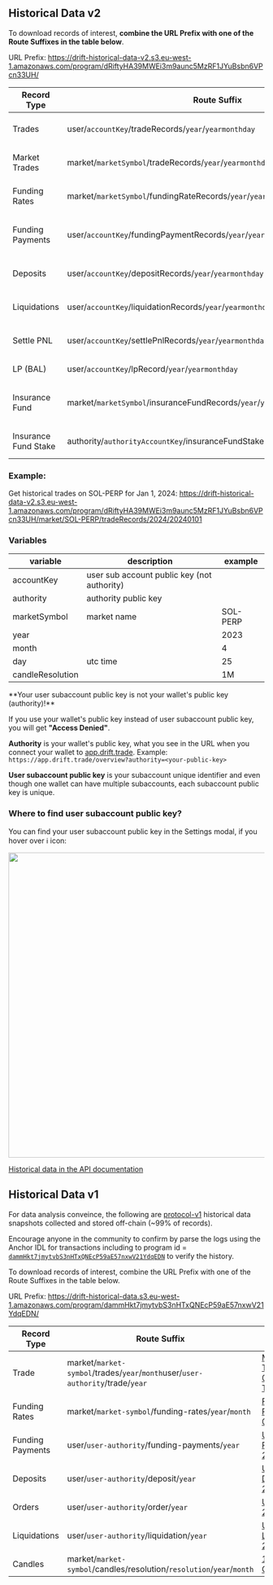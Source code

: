 
## Historical Data v2

To download records of interest, **combine the URL Prefix with one of the Route Suffixes in the table below**.

URL Prefix: https://drift-historical-data-v2.s3.eu-west-1.amazonaws.com/program/dRiftyHA39MWEi3m9aunc5MzRF1JYuBsbn6VPcn33UH/

| Record Type          | Route Suffix                                                                    | Example                                                                                                                                                                                                                                         |
| -------------------- | ------------------------------------------------------------------------------- | ----------------------------------------------------------------------------------------------------------------------------------------------------------------------------------------------------------------------------------------------- |
| Trades               | user/`accountKey`/tradeRecords/`year`/`yearmonthday`                            | [User Trades 20240124](https://drift-historical-data-v2.s3.eu-west-1.amazonaws.com/program/dRiftyHA39MWEi3m9aunc5MzRF1JYuBsbn6VPcn33UH/user/C13FZykQfLXKuMAMh2iuG7JxhQqd8otujNRAgVETU6id/tradeRecords/2024/20240124)                            |
| Market Trades        | market/`marketSymbol`/tradeRecords/`year`/`yearmonthday`                        | [Market Trades 20240220](https://drift-historical-data-v2.s3.eu-west-1.amazonaws.com/program/dRiftyHA39MWEi3m9aunc5MzRF1JYuBsbn6VPcn33UH/market/SOL-PERP/tradeRecords/2024/20240220)                                                            |
| Funding Rates        | market/`marketSymbol`/fundingRateRecords/`year`/`yearmonthday`                  | [Funding Rates 20240319](https://drift-historical-data-v2.s3.eu-west-1.amazonaws.com/program/dRiftyHA39MWEi3m9aunc5MzRF1JYuBsbn6VPcn33UH/market/SOL-PERP/fundingRateRecords/2024/20240319)                                                      |
| Funding Payments     | user/`accountKey`/fundingPaymentRecords/`year`/`yearmonthday`                   | [User Funding Payments 20231224](https://drift-historical-data-v2.s3.eu-west-1.amazonaws.com/program/dRiftyHA39MWEi3m9aunc5MzRF1JYuBsbn6VPcn33UH/user/C13FZykQfLXKuMAMh2iuG7JxhQqd8otujNRAgVETU6id/fundingPaymentRecords/2023/20231224)         |
| Deposits             | user/`accountKey`/depositRecords/`year`/`yearmonthday`                          | [User Deposits 20240215](https://drift-historical-data-v2.s3.eu-west-1.amazonaws.com/program/dRiftyHA39MWEi3m9aunc5MzRF1JYuBsbn6VPcn33UH/user/C13FZykQfLXKuMAMh2iuG7JxhQqd8otujNRAgVETU6id/depositRecords/2024/20240215)                        |
| Liquidations         | user/`accountKey`/liquidationRecords/`year`/`yearmonthday`                      | [User Liquidations 20240106](https://drift-historical-data-v2.s3.eu-west-1.amazonaws.com/program/dRiftyHA39MWEi3m9aunc5MzRF1JYuBsbn6VPcn33UH/user/H7s1cVn4gnC1uhLeNPbwEmg298DNW4N17zD6rQfGs8da/liquidationRecords/2024/20240106)                |
| Settle PNL           | user/`accountKey`/settlePnlRecords/`year`/`yearmonthday`                        | [User Settle PNL 20240124](https://drift-historical-data-v2.s3.eu-west-1.amazonaws.com/program/dRiftyHA39MWEi3m9aunc5MzRF1JYuBsbn6VPcn33UH/user/C13FZykQfLXKuMAMh2iuG7JxhQqd8otujNRAgVETU6id/settlePnlRecords/2024/20240124)                    |
| LP (BAL)             | user/`accountKey`/lpRecord/`year`/`yearmonthday`                                | [User LP 20240119](https://drift-historical-data-v2.s3.eu-west-1.amazonaws.com/program/dRiftyHA39MWEi3m9aunc5MzRF1JYuBsbn6VPcn33UH/user/BYhwfY1bkUJZG8N7TQfLXZQF3xHJtM2S4H9DfMjto6Q1/lpRecord/2024/20240119)                                    |
| Insurance Fund       | market/`marketSymbol`/insuranceFundRecords/`year`/`yearmonthday`                | [Market Insurance Fund 20240214](https://drift-historical-data-v2.s3.eu-west-1.amazonaws.com/program/dRiftyHA39MWEi3m9aunc5MzRF1JYuBsbn6VPcn33UH/market/USDC/insuranceFundRecords/2024/20240214)                                                |
| Insurance Fund Stake | authority/`authorityAccountKey`/insuranceFundStakeRecords/`year`/`yearmonthday` | [Insurance Fund Stake 20240305](https://drift-historical-data-v2.s3.eu-west-1.amazonaws.com/program/dRiftyHA39MWEi3m9aunc5MzRF1JYuBsbn6VPcn33UH/authority/ELoqJYcFTc8qjGhJShUupEkRomed8rykb3CUhrzAT4Q1/insuranceFundStakeRecords/2024/20240305) |

### Example:

Get historical trades on SOL-PERP for Jan 1, 2024: https://drift-historical-data-v2.s3.eu-west-1.amazonaws.com/program/dRiftyHA39MWEi3m9aunc5MzRF1JYuBsbn6VPcn33UH/market/SOL-PERP/tradeRecords/2024/20240101

### Variables

| variable         | description                                 | example  |
| ---------------- | ------------------------------------------- | -------- |
| accountKey       | user sub account public key (not authority) |          |
| authority        | authority public key                        |          |
| marketSymbol     | market name                                 | SOL-PERP |
| year             |                                             | 2023     |
| month            |                                             | 4        |
| day              | utc time                                    | 25       |
| candleResolution |                                             | 1M       |

<Callout type="warning" emoji="⚠️">
**Your user subaccount public key is not your wallet's public key (authority)!**

If you use your wallet's public key instead of user subaccount public key, you will get **"Access Denied"**.

**Authority** is your wallet's public key, what you see in the URL when you connect your wallet to [app.drift.trade](https://app.drift.trade/). Example: `https://app.drift.trade/overview?authority=<your-public-key>`

**User subaccount public key** is your subaccount unique identifier and even though one wallet can have multiple subaccounts, each subaccount public key is unique.

</Callout>

### Where to find user subaccount public key?

You can find your user subaccount public key in the Settings modal, if you hover over ℹ️ icon:

<img src="/assets/subaccount-pubkey.png" alt="" width="600" height="auto"></img>

[Historical data in the API documentation](https://drift-labs.github.io/v2-teacher/?typescript#url-suffix)

## Historical Data v1

For data analysis conveince, the following are [protocol-v1](https://github.com/drift-labs/protocol-v1) historical data snapshots collected and stored off-chain (\~99% of records).

Encourage anyone in the community to confirm by parse the logs using the Anchor IDL for transactions including to program id = [`dammHkt7jmytvbS3nHTxQNEcP59aE57nxwV21YdqEDN`](https://solana.fm/address/dammHkt7jmytvbS3nHTxQNEcP59aE57nxwV21YdqEDN?cluster=mainnet-solanafmbeta) to verify the history.

To download records of interest, combine the URL Prefix with one of the Route Suffixes in the table below.

URL Prefix: https://drift-historical-data.s3.eu-west-1.amazonaws.com/program/dammHkt7jmytvbS3nHTxQNEcP59aE57nxwV21YdqEDN/

| Record Type      | Route Suffix                                                                   | Example                                                                                                                                                                                                                                                                                                                                                           |
| ---------------- | ------------------------------------------------------------------------------ | ----------------------------------------------------------------------------------------------------------------------------------------------------------------------------------------------------------------------------------------------------------------------------------------------------------------------------------------------------------------- |
| Trade            | market/`market-symbol`/trades/`year`/`month`user/`user-authority`/trade/`year` | [Market Trades 03/2022](https://drift-historical-data.s3.eu-west-1.amazonaws.com/program/dammHkt7jmytvbS3nHTxQNEcP59aE57nxwV21YdqEDN/market/SOL-PERP/trades/2022/3)[User Trader 2022](https://drift-historical-data.s3.eu-west-1.amazonaws.com/program/dammHkt7jmytvbS3nHTxQNEcP59aE57nxwV21YdqEDN/user/121MD8DdecTFdUyboAWtn9H6xjcdUTLE7b7mN3RwiJDS/trades/2022) |
| Funding Rates    | market/`market-symbol`/funding-rates/`year`/`month`                            | [Funding Rates 03/2022](https://drift-historical-data.s3.eu-west-1.amazonaws.com/program/dammHkt7jmytvbS3nHTxQNEcP59aE57nxwV21YdqEDN/market/SOL-PERP/funding-rates/2022/3)                                                                                                                                                                                        |
| Funding Payments | user/`user-authority`/funding-payments/`year`                                  | [User Funding Payments 2021](https://drift-historical-data.s3.eu-west-1.amazonaws.com/program/dammHkt7jmytvbS3nHTxQNEcP59aE57nxwV21YdqEDN/user/13NasSfdZUyAfQYPGNFU2wQTbzK91vZf1Yszxq9GSHj4/funding-payments/2021)                                                                                                                                                |
| Deposits         | user/`user-authority`/deposit/`year`                                           | [User Deposits 2021](https://drift-historical-data.s3.eu-west-1.amazonaws.com/program/dammHkt7jmytvbS3nHTxQNEcP59aE57nxwV21YdqEDN/user/13NasSfdZUyAfQYPGNFU2wQTbzK91vZf1Yszxq9GSHj4/deposit/2021)                                                                                                                                                                 |
| Orders           | user/`user-authority`/order/`year`                                             | [User Orders 2022](https://drift-historical-data.s3.eu-west-1.amazonaws.com/program/dammHkt7jmytvbS3nHTxQNEcP59aE57nxwV21YdqEDN/user/1264MYNRHy1LTCp37jAPzn1i6FYXm7PY69iBHMcuT6e4/order/2022)                                                                                                                                                                     |
| Liquidations     | user/`user-authority`/liquidation/`year`                                       | [User Liquidations 2022](https://drift-historical-data.s3.eu-west-1.amazonaws.com/program/dammHkt7jmytvbS3nHTxQNEcP59aE57nxwV21YdqEDN/user/DgtZ1dBzCaR4K38CxgyhxaGCdwXM69N4CZDZ4nsZXYE4/liquidation/2022)                                                                                                                                                         |
| Candles          | market/`market-symbol`/candles/resolution/`resolution`/`year`/`month`          | [1 Min Candles](https://drift-historical-data.s3.eu-west-1.amazonaws.com/program/dammHkt7jmytvbS3nHTxQNEcP59aE57nxwV21YdqEDN/market/SOL-PERP/candles/resolution/1/2022/3)                                                                                                                                                                                         |
